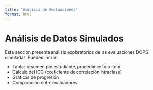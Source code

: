 ```yaml
---
title: "Análisis de Evaluaciones"
format: html
---
```


# Análisis de Datos Simulados

Esta sección presenta análisis exploratorios de las evaluaciones DOPS simuladas. Puedes incluir:

- Tablas resumen por estudiante, procedimiento o ítem
- Cálculo del ICC (coeficiente de correlación intraclase)
- Gráficos de progresión
- Comparación entre evaluadores

